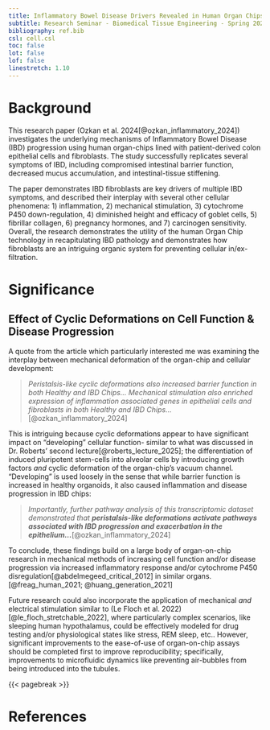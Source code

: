 ```yaml
---
title: Inflammatory Bowel Disease Drivers Revealed in Human Organ Chips
subtitle: Research Seminar - Biomedical Tissue Engineering - Spring 2025
bibliography: ref.bib
csl: cell.csl
toc: false
lot: false
lof: false
linestretch: 1.10
---
```


# Background

This research paper (Ozkan et al. 2024[@ozkan_inflammatory_2024]) investigates the underlying mechanisms of Inflammatory Bowel Disease (IBD) progression using human organ-chips lined with patient-derived colon epithelial cells and fibroblasts. The study successfully replicates several symptoms of IBD, including compromised intestinal barrier function, decreased mucus accumulation, and intestinal-tissue stiffening.

The paper demonstrates IBD fibroblasts are key drivers of multiple IBD symptoms, and described their interplay with several other cellular phenomena: 1) inflammation, 2) mechanical stimulation, 3) cytochrome P450 down-regulation, 4) diminished height and efficacy of goblet cells, 5) fibrillar collagen, 6) pregnancy hormones, and 7) carcinogen sensitivity. Overall, the research demonstrates the utility of the human Organ Chip technology in recapitulating IBD pathology and demonstrates how fibroblasts are an intriguing organic system for preventing cellular in/ex-filtration.

# Significance

## Effect of Cyclic Deformations on Cell Function & Disease Progression

A quote from the article which particularly interested me was examining the interplay between mechanical deformation of the organ-chip and cellular development:

> *Peristalsis-like cyclic deformations also increased barrier function in both Healthy and IBD Chips... Mechanical stimulation also enriched expression of inflammation associated genes in epithelial cells and fibroblasts in both Healthy and IBD Chips...*[@ozkan_inflammatory_2024]

This is intriguing because cyclic deformations appear to have significant impact on "developing" cellular function- similar to what was discussed in Dr. Roberts' second lecture[@roberts_lecture_2025]; the differentiation of induced pluripotent stem-cells into alveolar cells by introducing growth factors *and* cyclic deformation of the organ-chip's vacuum channel. "Developing" is used loosely in the sense that while barrier function is increased in healthy organoids, it also caused inflammation and disease progression in IBD chips:

> *Importantly, further pathway analysis of this transcriptomic dataset demonstrated that **peristalsis-like deformations activate pathways associated with IBD progression and exacerbation in the epithelium...***[@ozkan_inflammatory_2024]

To conclude, these findings build on a large body of organ-on-chip research in mechanical methods of increasing cell function and/or disease progression via increased inflammatory response and/or cytochrome P450 disregulation[@abdelmegeed_critical_2012] in similar organs.[@freag_human_2021; @huang_generation_2021]  

Future research could also incorporate the application of mechanical *and* electrical stimulation similar to (Le Floch et al. 2022)[@le_floch_stretchable_2022], where particularly complex scenarios, like sleeping human hypothalamus, could be effectively modeled for drug testing and/or physiological states like stress, REM sleep, etc.. However, significant improvements to the ease-of-use of organ-on-chip assays should be completed first to improve reproducibility; specifically, improvements to microfluidic dynamics like preventing air-bubbles from being introduced into the tubules.

{{< pagebreak >}}

# References


